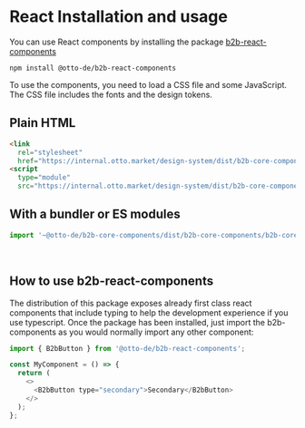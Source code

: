 
<Meta title="Getting Started/React" />

# React Installation and usage

You can use React components by installing the package [b2b-react-components](https://www.npmjs.com/package/@otto-de/b2b-react-components)

```
npm install @otto-de/b2b-react-components
```

To use the components, you need to load a CSS file and some JavaScript. The CSS file includes the fonts and the design tokens.

## Plain HTML

```html
<link
  rel="stylesheet"
  href="https://internal.otto.market/design-system/dist/b2b-core-components/b2b-core-components.css" />
<script
  type="module"
  src="https://internal.otto.market/design-system/dist/b2b-core-components/b2b-core-components.esm.js"></script>
```

## With a bundler or ES modules

```js
import '~@otto-de/b2b-core-components/dist/b2b-core-components/b2b-core-components.css';
```

<br />

## How to use b2b-react-components

The distribution of this package exposes already first class react components that include typing to help the
development experience if you use typescript. Once the package has been installed, just import the b2b-components as you
would normally import any other component:

```js
import { B2bButton } from '@otto-de/b2b-react-components';

const MyComponent = () => {
  return (
    <>
      <B2bButton type="secondary">Secondary</B2bButton>
    </>
  );
};
```
